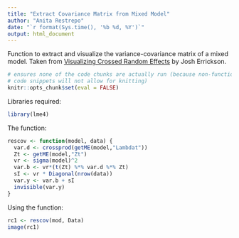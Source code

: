 ---
title: "Extract Covariance Matrix from Mixed Model"
author: "Anita Restrepo"
date: "`r format(Sys.time(), '%b %d, %Y')`"
output: html_document
---
  
  
Function to extract and visualize the variance-covariance matrix of a mixed model. Taken from [Visualizing Crossed Random Effects](https://errickson.net/stats-notes/vizrandomeffects.html) by Josh Errickson.    
  
```{r include = FALSE}
# ensures none of the code chunks are actually run (because non-functional
# code snippets will not allow for knitting)
knitr::opts_chunk$set(eval = FALSE)
```
  
Libraries required:  
```{r}
library(lme4)
```


The function:  
```{r}
rescov <- function(model, data) {
  var.d <- crossprod(getME(model,"Lambdat"))
  Zt <- getME(model,"Zt")
  vr <- sigma(model)^2
  var.b <- vr*(t(Zt) %*% var.d %*% Zt)
  sI <- vr * Diagonal(nrow(data))
  var.y <- var.b + sI
  invisible(var.y)
}
```

Using the function:  
```{r}
rc1 <- rescov(mod, Data)
image(rc1)
```

